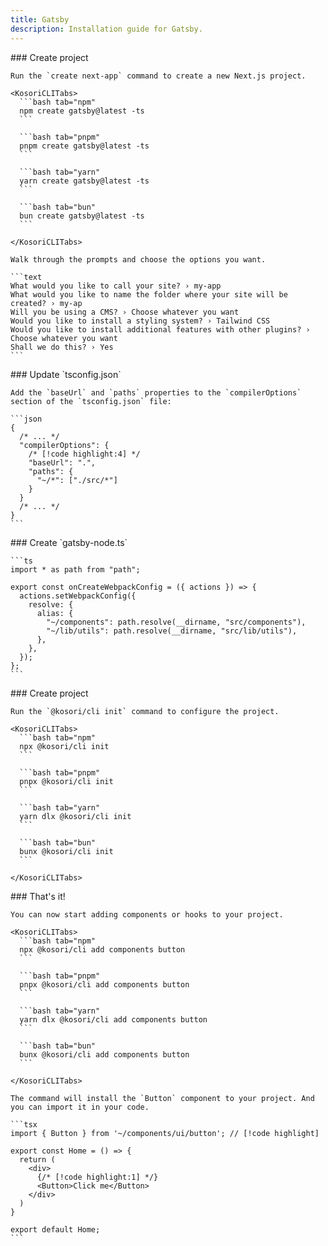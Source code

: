 ```yaml
---
title: Gatsby
description: Installation guide for Gatsby.
---
```


<Steps>

  <Step>
    ### Create project

    Run the `create next-app` command to create a new Next.js project.

    <KosoriCLITabs>
      ```bash tab="npm"
      npm create gatsby@latest -ts
      ```

      ```bash tab="pnpm"
      pnpm create gatsby@latest -ts
      ```

      ```bash tab="yarn"
      yarn create gatsby@latest -ts
      ```

      ```bash tab="bun"
      bun create gatsby@latest -ts
      ```

    </KosoriCLITabs>

    Walk through the prompts and choose the options you want.

    ```text
    What would you like to call your site? › my-app
    What would you like to name the folder where your site will be created? › my-ap
    Will you be using a CMS? › Choose whatever you want
    Would you like to install a styling system? › Tailwind CSS
    Would you like to install additional features with other plugins? › Choose whatever you want
    Shall we do this? › Yes
    ```

  </Step>

  <Step>
    ### Update `tsconfig.json`

    Add the `baseUrl` and `paths` properties to the `compilerOptions` section of the `tsconfig.json` file:

    ```json
    {
      /* ... */
      "compilerOptions": {
        /* [!code highlight:4] */
        "baseUrl": ".",
        "paths": {
          "~/*": ["./src/*"]
        }
      }
      /* ... */
    }
    ```

  </Step>

  <Step>
    ### Create `gatsby-node.ts`

    ```ts
    import * as path from "path";

    export const onCreateWebpackConfig = ({ actions }) => {
      actions.setWebpackConfig({
        resolve: {
          alias: {
            "~/components": path.resolve(__dirname, "src/components"),
            "~/lib/utils": path.resolve(__dirname, "src/lib/utils"),
          },
        },
      });
    };
    ```

  </Step>

  <Step>
    ### Create project

    Run the `@kosori/cli init` command to configure the project.

    <KosoriCLITabs>
      ```bash tab="npm"
      npx @kosori/cli init
      ```

      ```bash tab="pnpm"
      pnpx @kosori/cli init
      ```

      ```bash tab="yarn"
      yarn dlx @kosori/cli init
      ```

      ```bash tab="bun"
      bunx @kosori/cli init
      ```

    </KosoriCLITabs>

  </Step>

  <Step>
    ### That's it!

    You can now start adding components or hooks to your project.

    <KosoriCLITabs>
      ```bash tab="npm"
      npx @kosori/cli add components button
      ```

      ```bash tab="pnpm"
      pnpx @kosori/cli add components button
      ```

      ```bash tab="yarn"
      yarn dlx @kosori/cli add components button
      ```

      ```bash tab="bun"
      bunx @kosori/cli add components button
      ```

    </KosoriCLITabs>

    The command will install the `Button` component to your project. And you can import it in your code.

    ```tsx
    import { Button } from '~/components/ui/button'; // [!code highlight]

    export const Home = () => {
      return (
        <div>
          {/* [!code highlight:1] */}
          <Button>Click me</Button>
        </div>
      )
    }

    export default Home;
    ```

  </Step>
  
</Steps>

